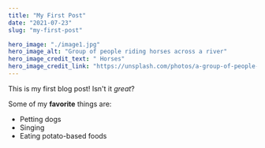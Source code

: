 ```yaml
---
title: "My First Post"
date: "2021-07-23"
slug: "my-first-post"

hero_image: "./image1.jpg"
hero_image_alt: "Group of people riding horses across a river"
hero_image_credit_text: " Horses"
hero_image_credit_link: "https://unsplash.com/photos/a-group-of-people-riding-horses-across-a-river-PemcVTovKiE"
---
```


This is my first blog post! Isn't it *great*?

Some of my **favorite** things are:

* Petting dogs
* Singing
* Eating potato-based foods